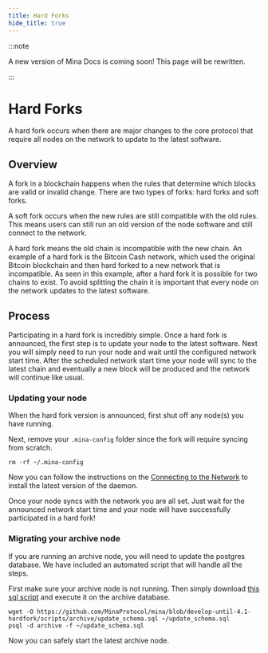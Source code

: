 ```yaml
---
title: Hard Forks
hide_title: true
---
```


:::note

A new version of Mina Docs is coming soon! This page will be rewritten.

:::

# Hard Forks

A hard fork occurs when there are major changes to the core protocol that require all nodes on the network to update to the latest software.

## Overview

A fork in a blockchain happens when the rules that determine which blocks are valid or invalid change. There are two types of forks: hard forks and soft forks.

A soft fork occurs when the new rules are still compatible with the old rules. This means users can still run an old version of the node software and still connect to the network.

A hard fork means the old chain is incompatible with the new chain. An example of a hard fork is the Bitcoin Cash network, which used the original Bitcoin blockchain and then hard forked to a new network that is incompatible. As seen in this example, after a hard fork it is possible for two chains to exist. To avoid splitting the chain it is important that every node on the network updates to the latest software.

## Process

Participating in a hard fork is incredibly simple. Once a hard fork is announced, the first step is to update your node to the latest software. Next you will simply need to run your node and wait until the configured network start time. After the scheduled network start time your node will sync to the latest chain and eventually a new block will be produced and the network will continue like usual.

### Updating your node

When the hard fork version is announced, first shut off any node(s) you have running.

Next, remove your `.mina-config` folder since the fork will require syncing from scratch.

```
rm -rf ~/.mina-config
```

Now you can follow the instructions on the [Connecting to the Network](connecting) to install the latest version of the daemon.

Once your node syncs with the network you are all set. Just wait for the announced network start time and your node will have successfully participated in a hard fork!

### Migrating your archive node

If you are running an archive node, you will need to update the postgres database. We have included an automated script that will handle all the steps.

First make sure your archive node is not running. Then simply download [this sql script](https://github.com/MinaProtocol/mina/blob/develop-until-4.1-hardfork/scripts/archive/update_schema.sql) and execute it on the archive database.

```
wget -O https://github.com/MinaProtocol/mina/blob/develop-until-4.1-hardfork/scripts/archive/update_schema.sql ~/update_schema.sql
psql -d archive -f ~/update_schema.sql
```

Now you can safely start the latest archive node.
